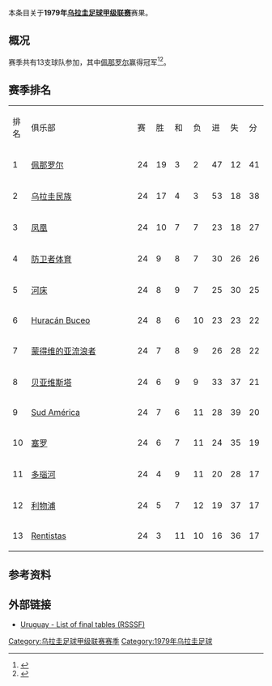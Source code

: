 本条目关于'''1979年[[乌拉圭足球甲级联赛|乌拉圭足球甲级联赛]]'''赛果。

==概况==
赛季共有13支球队参加，其中[[佩那罗尔足球俱乐部|佩那罗尔]]赢得冠军<ref>{{Cite web |url=http://www.campeoesdofutebol.com.br/uruguai.html |title=Campeoesdofutebol.com.br |accessdate=2017-08-25 |archive-date=2017-08-25 |archive-url=https://web.archive.org/web/20170825064212/http://www.campeoesdofutebol.com.br/uruguai.html |dead-url=no }}</ref><ref>{{Cite web |url=http://www.sobrefutbol.com/torneos/torneo_uruguayo.htm |title=Sobrefutbol.com |accessdate=2017-08-25 |archive-date=2017-08-25 |archive-url=https://web.archive.org/web/20170825063006/http://www.sobrefutbol.com/torneos/torneo_uruguayo.htm |dead-url=no }}</ref>。

==赛季排名==
{| class="wikitable" style="text-align:center;"
|排名||style="width:15em"|俱乐部||赛||胜||和||负||进||失||分
|-
|1||align="left"|[[佩那罗尔足球俱乐部|佩那罗尔]]||24||19||3||2||47||12||41
|-
|2||align="left"|[[民族足球俱乐部|乌拉圭民族]]||24||17||4||3||53||18||38
|-
|3||align="left"|[[凤凰竞技俱乐部|凤凰]]||24||10||7||7||23||18||27
|-
|4||align="left"|[[防卫者体育|防卫者体育]]||24||9||8||7||30||26||26
|-
|5||align="left"|[[河床竞技俱乐部_(乌拉圭)|河床]]||24||8||9||7||25||30||25
|-
|6||align="left"|[[Huracán_Buceo|Huracán Buceo]]||24||8||6||10||23||23||22
|-
|7||align="left"|[[蒙得维的亚流浪者足球俱乐部|蒙得维的亚流浪者]]||24||7||8||9||26||28||22
|-
|8||align="left"|[[贝亚维斯塔足球俱乐部|贝亚维斯塔]]||24||6||9||9||33||37||21
|-
|9||align="left"|[[Sud_América|Sud América]]||24||7||6||11||28||39||20
|-
|10||align="left"|[[塞罗竞技俱乐部|塞罗]]||24||6||7||11||24||35||19
|-
|11||align="left"|[[多瑙河足球俱乐部|多瑙河]]||24||4||9||11||20||28||17
|-
|12||align="left"|[[利物浦足球俱乐部_(乌拉圭)|利物浦]]||24||5||7||12||19||37||17
|-
|13||align="left"|[[C.A._Rentistas|Rentistas]]||24||3||11||10||16||36||17
|}

==参考资料==
{{reflist}}

==外部链接==
*[http://www.rsssf.com/tablesu/uruhist.html Uruguay - List of final tables (RSSSF)]{{Wayback|url=http://www.rsssf.com/tablesu/uruhist.html |date=20100102114932 }}

{{Primera_División_Uruguaya_seasons}}

[[Category:乌拉圭足球甲级联赛赛季|Category:乌拉圭足球甲级联赛赛季]]
[[Category:1979年乌拉圭足球|Category:1979年乌拉圭足球]]